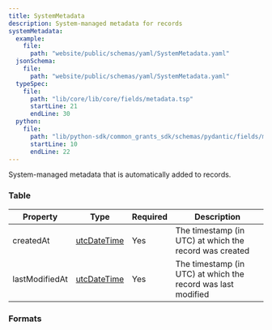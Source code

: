 ```yaml
---
title: SystemMetadata
description: System-managed metadata for records
systemMetadata:
  example:
    file:
      path: "website/public/schemas/yaml/SystemMetadata.yaml"
  jsonSchema:
    file:
      path: "website/public/schemas/yaml/SystemMetadata.yaml"
  typeSpec:
    file:
      path: "lib/core/lib/core/fields/metadata.tsp"
      startLine: 21
      endLine: 30
  python:
    file:
      path: "lib/python-sdk/common_grants_sdk/schemas/pydantic/fields/metadata.py"
      startLine: 10
      endLine: 22
---
```



System-managed metadata that is automatically added to records.

### Table

| Property       | Type                                            | Required | Description                                                  |
| -------------- | ----------------------------------------------- | -------- | ------------------------------------------------------------ |
| createdAt      | [utcDateTime](/protocol/types/date#utcdatetime) | Yes      | The timestamp (in UTC) at which the record was created       |
| lastModifiedAt | [utcDateTime](/protocol/types/date#utcdatetime) | Yes      | The timestamp (in UTC) at which the record was last modified |

### Formats

<SchemaFormatTabs
  example={frontmatter.systemMetadata.example}
  jsonSchema={frontmatter.systemMetadata.jsonSchema}
  typeSpec={frontmatter.systemMetadata.typeSpec}
  python={frontmatter.systemMetadata.python}
/>
